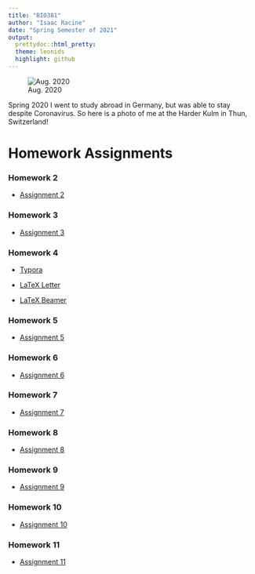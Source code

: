 ---
title: "BIO381"
author: "Isaac Racine"
date: "Spring Semester of 2021"
output: 
  prettydoc::html_pretty:
  theme: leonids
  highlight: github
---

![Aug. 2020](/Users/isaac/Pictures/Thun2.jpg)

Spring 2020 I went to study abroad in Germany, but was able to stay despite Coronavirus. So here is a photo of me at the Harder Kulm in Thun, Switzerland! 

# Homework Assignments

### Homework 2

- [Assignment 2](.\Homework_02.html)

### Homework 3

- [Assignment 3](.\Homework_03.html)

### Homework 4

- [Typora](.\HW_4.html)

- [LaTeX Letter](.\LetterFormat.pdf)

- [LaTeX Beamer](.\BeamerFormatUpdate.pdf)

### Homework 5

- [Assignment 5](.\Homework_05.html)

### Homework 6

- [Assignment 6](.\Homework_06.html)

### Homework 7

- [Assignment 7](.\Homework_07.html)

### Homework 8

- [Assignment 8](.\Homework_08.html)

### Homework 9

- [Assignment 9](.\Homework_09.html)

### Homework 10

- [Assignment 10](.\Homework_10.html)

### Homework 11

- [Assignment 11](.\Homework_11.html)